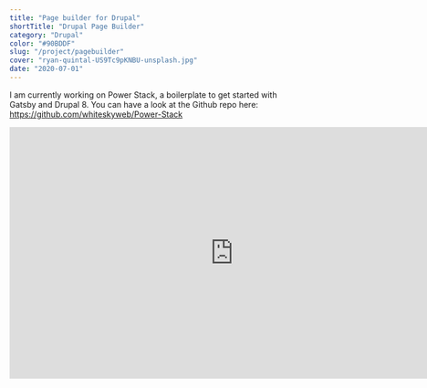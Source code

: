 ```yaml
---
title: "Page builder for Drupal"
shortTitle: "Drupal Page Builder"
category: "Drupal"
color: "#90BDDF"
slug: "/project/pagebuilder"
cover: "ryan-quintal-US9Tc9pKNBU-unsplash.jpg"
date: "2020-07-01"
---
```


I am currently working on Power Stack, a boilerplate to get started with Gatsby and Drupal 8. You can have a look at the Github repo here: https://github.com/whiteskyweb/Power-Stack

<iframe
  width="784"
  height="441"
  src="https://www.youtube.com/embed/zFyPe4brR2s"
  title="YouTube video player"
  frameborder="0"
  allow="accelerometer; autoplay; clipboard-write; encrypted-media; gyroscope; picture-in-picture"
  allowfullscreen
></iframe>
